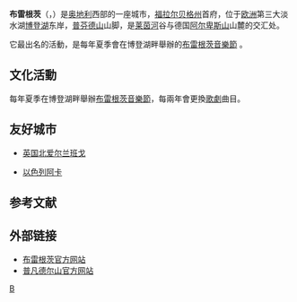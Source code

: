 {{noteTA
|G1=奥地利地名
|G2=单位
}}
{{Infobox Austria municipality
|district=[[布雷根茨縣|布雷根茨縣]]
}}
'''布雷根茨'''（{{lang-de|Bregenz}}，{{IPA-de|ˈbʁeːgɛnt͡s|-|Bregenz.ogg}}）是[[奥地利|奥地利]]西部的一座城市，[[福拉尔贝格州|福拉尔贝格州]]首府，位于[[欧洲|欧洲]]第三大淡水湖[[博登湖|博登湖]]东岸，[[普芬德山|普芬德山]]山脚，是[[莱茵河|莱茵河]]谷与德国[[阿尔卑斯山|阿尔卑斯山]]山麓的交汇处。

它最出名的活動，是每年夏季會在博登湖畔舉辦的[[布雷根茨音樂節|布雷根茨音樂節]] 。
== 文化活動 ==
每年夏季在博登湖畔舉辦[[布雷根茨音樂節|布雷根茨音樂節]]，每兩年會更換[[歌劇|歌劇]]曲目。
== 友好城市 ==
* {{flagicon|Northern Ireland}} [[英国|英国]][[北爱尔兰|北爱尔兰]][[班戈_(北爱尔兰)|班戈]]
* {{flagicon|Israel}} [[以色列|以色列]][[阿卡_(以色列)|阿卡]]

== 参考文献 ==
{{Reflist}}

== 外部链接 ==
{{commonscat|Bregenz|布雷根茨}}
* [http://www.bregenz.at 布雷根茨官方网站] {{Wayback|url=http://www.bregenz.at/ |date=20160712232053 }}{{de icon}}
* [http://www.pfaender.at 普凡德尔山官方网站] {{Wayback|url=http://www.pfaender.at/ |date=20211107154728 }}{{de icon}}{{en}}{{it icon}}{{fr icon}}

{{奥地利各州首府}}
{{Authority control}}
{{Austria-geo-stub}}
[[Category:福拉尔贝格州城市|B]]